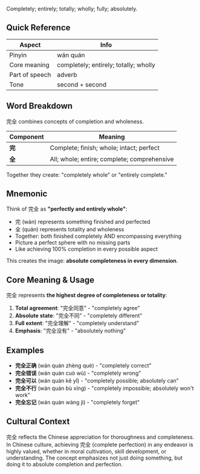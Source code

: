 Completely; entirely; totally; wholly; fully; absolutely.

## Quick Reference

| Aspect         | Info                                    |
| -------------- | --------------------------------------- |
| Pinyin         | wán quán                                |
| Core meaning   | completely; entirely; totally; wholly  |
| Part of speech | adverb                                  |
| Tone           | second + second                         |

## Word Breakdown

完全 combines concepts of completion and wholeness.

| Component | Meaning                                      |
| --------- | -------------------------------------------- |
| **完**    | Complete; finish; whole; intact; perfect    |
| **全**    | All; whole; entire; complete; comprehensive |

Together they create: "completely whole" or "entirely complete."

## Mnemonic

Think of 完全 as **"perfectly and entirely whole"**:

- 完 (wán) represents something finished and perfected
- 全 (quán) represents totality and wholeness
- Together: both finished completely AND encompassing everything
- Picture a perfect sphere with no missing parts
- Like achieving 100% completion in every possible aspect

This creates the image: **absolute completeness in every dimension**.

## Core Meaning & Usage

完全 represents **the highest degree of completeness or totality**:

1. **Total agreement**: "完全同意" - "completely agree"
2. **Absolute state**: "完全不同" - "completely different"
3. **Full extent**: "完全理解" - "completely understand"
4. **Emphasis**: "完全没有" - "absolutely nothing"

## Examples

- **完全正确** (wán quán zhèng què) - "completely correct"
- **完全错误** (wán quán cuò wù) - "completely wrong"
- **完全可以** (wán quán kě yǐ) - "completely possible; absolutely can"
- **完全不行** (wán quán bù xíng) - "completely impossible; absolutely won't work"
- **完全忘记** (wán quán wàng jì) - "completely forget"

## Cultural Context

完全 reflects the Chinese appreciation for thoroughness and completeness. In Chinese culture, achieving 完全 (complete perfection) in any endeavor is highly valued, whether in moral cultivation, skill development, or understanding. The concept emphasizes not just doing something, but doing it to absolute completion and perfection.
